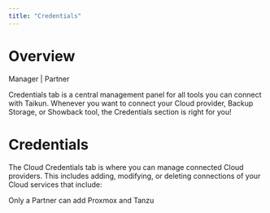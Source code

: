 ```yaml
---
title: "Credentials"
---
```


# Overview

<Icon icon="user-tie" iconType="solid" /> Manager | <Icon icon="handshake" iconType="solid" /> Partner

Credentials tab is a central management panel for all tools you can connect with Taikun. Whenever you want to connect your Cloud provider, Backup Storage, or Showback tool, the Credentials section is right for you!

# Credentials

The Cloud Credentials tab is where you can manage connected Cloud providers. This includes adding, modifying, or deleting connections of your Cloud services that include:

<Warning>Only a Partner can add Proxmox and Tanzu </Warning>

<CardGroup cols={4}>
  <Card title="Amazon Web Services (AWS)" />

  <Card title="Microsoft Azure" />

  <Card title="Google Cloud Platform (GCP)" />

  <Card title="OpenStack" />

  <Card title="Tanzu" />

  <Card title="Proxmox" />

  <Card title="Openshift" />

  <Card title="VMware vSphere" />

  <Card title="Zededa" />

  <Card title="Zadara" />
</CardGroup>